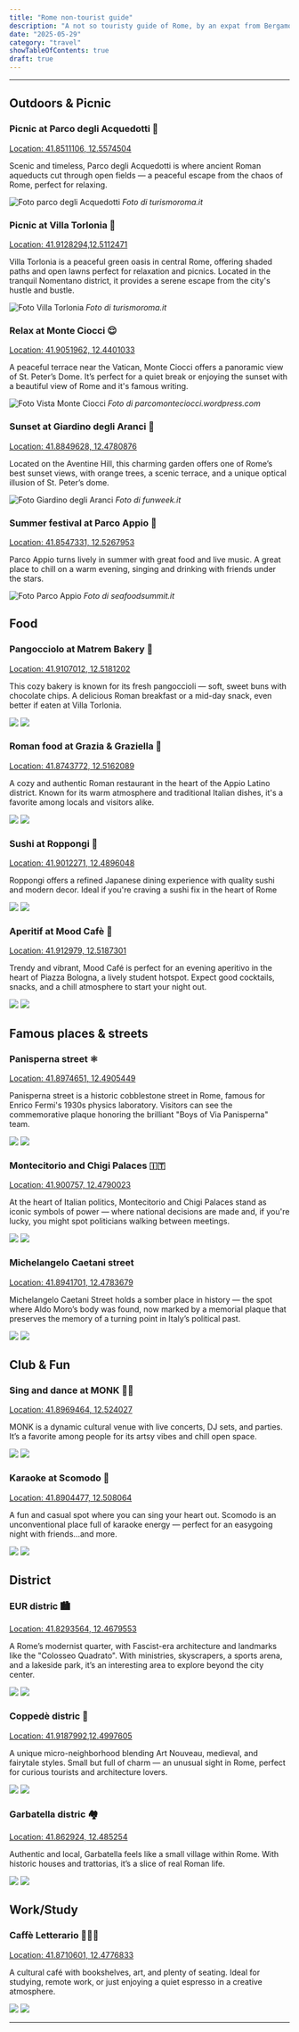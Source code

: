```yaml
---
title: "Rome non-tourist guide"
description: "A not so touristy guide of Rome, by an expat from Bergamo"
date: "2025-05-29"
category: "travel"
showTableOfContents: true
draft: true
---
```



---

## Outdoors & Picnic

### Picnic at Parco degli Acquedotti 🧺

<Callout type="map">
  <a
    href="https://maps.app.goo.gl/217g9U8EMLJa6xzB7"
    target="_blank"
    rel="noopener noreferrer"
  >
    Location: 41.8511106, 12.5574504
  </a>
</Callout>

Scenic and timeless, Parco degli Acquedotti is where ancient Roman aqueducts
cut through open fields — a peaceful escape from the chaos of Rome, perfect for relaxing.

![Foto parco degli Acquedotti](./parco_acquedotti.webp)
_Foto di turismoroma.it_

### Picnic at Villa Torlonia 🧺

<Callout type="map">
  <a
    href="https://maps.app.goo.gl/s5ifZ97pvbjxRH2s8"
    target="_blank"
    rel="noopener noreferrer"
  >
    Location: 41.9128294,12.5112471
  </a>
</Callout>

Villa Torlonia is a peaceful green oasis in central Rome, offering shaded paths and open lawns perfect for relaxation and picnics.
Located in the tranquil Nomentano district, it provides a serene escape from the city's hustle and bustle.

![Foto Villa Torlonia](./villa_torlonia.webp)
_Foto di turismoroma.it_

### Relax at Monte Ciocci 😌

<Callout type="map">
  <a
    href="https://maps.app.goo.gl/Hc8N2vkDCQStJcwY8"
    target="_blank"
    rel="noopener noreferrer"
  >
    Location: 41.9051962, 12.4401033
  </a>
</Callout>

A peaceful terrace near the Vatican, Monte Ciocci offers a panoramic view of St. Peter’s Dome.
It’s perfect for a quiet break or enjoying the sunset with a beautiful view of Rome and it's famous writing.

![Foto Vista Monte Ciocci](./monte_ciocci.webp)
_Foto di parcomonteciocci.wordpress.com_

### Sunset at Giardino degli Aranci 🌅

<Callout type="map">
  <a
    href="https://maps.app.goo.gl/DNY7mYrLg76miTEW6"
    target="_blank"
    rel="noopener noreferrer"
  >
    Location: 41.8849628, 12.4780876
  </a>
</Callout>

Located on the Aventine Hill, this charming garden offers one of Rome’s best sunset views,
with orange trees, a scenic terrace, and a unique optical illusion of St. Peter’s dome.

![Foto Giardino degli Aranci](./giardino_aranci.webp)
_Foto di funweek.it_

### Summer festival at Parco Appio 🌻

<Callout type="map">
  <a
    href="https://maps.app.goo.gl/b4DKY9GCkMX3BcMw5"
    target="_blank"
    rel="noopener noreferrer"
  >
    Location: 41.8547331, 12.5267953
  </a>
</Callout>

Parco Appio turns lively in summer with great food and live music.
A great place to chill on a warm evening, singing and drinking with friends under the stars.

![Foto Parco Appio](./parco_appio.webp)
_Foto di seafoodsummit.it_

## Food

### Pangocciolo at Matrem Bakery 🍪

<Callout type="map">
  <a
    href="https://maps.app.goo.gl/58xNdW8gPKJwc7bm7"
    target="_blank"
    rel="noopener noreferrer"
  >
    Location: 41.9107012, 12.5181202
  </a>
</Callout>

This cozy bakery is known for its fresh pangoccioli — soft, sweet buns with chocolate chips.
A delicious Roman breakfast or a mid-day snack, even better if eaten at Villa Torlonia.

<Slider qta="2">
  <img src="https://placehold.co/600x400" class="element-1" />
  <img src="https://placehold.co/600x400" class="element-2 hidden" />
</Slider>

### Roman food at Grazia & Graziella 🍝

<Callout type="map">
  <a
    href="https://maps.app.goo.gl/NJiaRCPyRBj2tds49"
    target="_blank"
    rel="noopener noreferrer"
  >
    Location: 41.8743772, 12.5162089
  </a>
</Callout>

A cozy and authentic Roman restaurant in the heart of the Appio Latino district.
Known for its warm atmosphere and traditional Italian dishes, it's a favorite among locals and visitors alike.

<Slider qta="2">
  <img src="https://placehold.co/600x400" class="element-1" />
  <img src="https://placehold.co/600x400" class="element-2 hidden" />
</Slider>

### Sushi at Roppongi 🍣

<Callout type="map">
  <a
    href="https://maps.app.goo.gl/VxvLehpzEsJnJCqq5"
    target="_blank"
    rel="noopener noreferrer"
  >
    Location: 41.9012271, 12.4896048
  </a>
</Callout>

Roppongi offers a refined Japanese dining experience with quality sushi and modern decor.
Ideal if you're craving a sushi fix in the heart of Rome

<Slider qta="2">
  <img src="https://placehold.co/600x400" class="element-1" />
  <img src="https://placehold.co/600x400" class="element-2 hidden" />
</Slider>

### Aperitif at Mood Cafè 🍹

<Callout type="map">
  <a
    href="https://maps.app.goo.gl/9AEMw831aZoFNBip7"
    target="_blank"
    rel="noopener noreferrer"
  >
    Location: 41.912979, 12.5187301
  </a>
</Callout>

Trendy and vibrant, Mood Café is perfect for an evening aperitivo in the heart of Piazza Bologna, a lively student hotspot.
Expect good cocktails, snacks, and a chill atmosphere to start your night out.

<Slider qta="2">
  <img src="https://placehold.co/600x400" class="element-1" />
  <img src="https://placehold.co/600x400" class="element-2 hidden" />
</Slider>

## Famous places & streets

### Panisperna street ⚛️

<Callout type="map">
  <a
    href="https://maps.app.goo.gl/HiRy8N1VXKia8hjD8"
    target="_blank"
    rel="noopener noreferrer"
  >
    Location: 41.8974651, 12.4905449
  </a>
</Callout>

Panisperna street is a historic cobblestone street in Rome, famous for Enrico Fermi's 1930s physics laboratory.
Visitors can see the commemorative plaque honoring the brilliant "Boys of Via Panisperna" team.

<Slider qta="2">
  <img src="https://placehold.co/600x400" class="element-1" />
  <img src="https://placehold.co/600x400" class="element-2 hidden" />
</Slider>

### Montecitorio and Chigi Palaces 🇮🇹

<Callout type="map">
  <a
    href="https://maps.app.goo.gl/Uqa6Gi77y3sAPzV68"
    target="_blank"
    rel="noopener noreferrer"
  >
    Location: 41.900757, 12.4790023
  </a>
</Callout>

At the heart of Italian politics, Montecitorio and Chigi Palaces stand as iconic symbols of power — where national
decisions are made and, if you're lucky, you might spot politicians walking between meetings.

<Slider qta="2">
  <img src="https://placehold.co/600x400" class="element-1" />
  <img src="https://placehold.co/600x400" class="element-2 hidden" />
</Slider>

### Michelangelo Caetani street

<Callout type="map">
  <a
    href="https://maps.app.goo.gl/SeQCHTW5176GX96E7"
    target="_blank"
    rel="noopener noreferrer"
  >
    Location: 41.8941701, 12.4783679
  </a>
</Callout>

Michelangelo Caetani Street holds a somber place in history — the spot where Aldo Moro’s body was found,
now marked by a memorial plaque that preserves the memory of a turning point in Italy’s political past.

<Slider qta="2">
  <img src="https://placehold.co/600x400" class="element-1" />
  <img src="https://placehold.co/600x400" class="element-2 hidden" />
</Slider>

## Club & Fun

### Sing and dance at MONK 🕺🏽

<Callout type="map">
  <a
    href="https://maps.app.goo.gl/V4AhrkVWWcgzhYGP7"
    target="_blank"
    rel="noopener noreferrer"
  >
    Location: 41.8969464, 12.524027
  </a>
</Callout>

MONK is a dynamic cultural venue with live concerts, DJ sets, and parties.
It’s a favorite among people for its artsy vibes and chill open space.

<Slider qta="2">
  <img src="https://placehold.co/600x400" class="element-1" />
  <img src="https://placehold.co/600x400" class="element-2 hidden" />
</Slider>

### Karaoke at Scomodo 🎤

<Callout type="map">
  <a
    href="https://maps.app.goo.gl/pxQYvgkHoLRpGbuP7"
    target="_blank"
    rel="noopener noreferrer"
  >
    Location: 41.8904477, 12.508064
  </a>
</Callout>

A fun and casual spot where you can sing your heart out. Scomodo is an unconventional place
full of karaoke energy — perfect for an easygoing night with friends...and more.

<Slider qta="2">
  <img src="https://placehold.co/600x400" class="element-1" />
  <img src="https://placehold.co/600x400" class="element-2 hidden" />
</Slider>

## District

### EUR distric 🏙️

<Callout type="map">
  <a
    href="https://maps.app.goo.gl/F3b4gtx1JTF53GnP6"
    target="_blank"
    rel="noopener noreferrer"
  >
    Location: 41.8293564, 12.4679553
  </a>
</Callout>

A Rome’s modernist quarter, with Fascist-era architecture and landmarks like the "Colosseo Quadrato".
With ministries, skyscrapers, a sports arena, and a lakeside park, it’s an interesting area to explore beyond the city center.

<Slider qta="2">
  <img src="https://placehold.co/600x400" class="element-1" />
  <img src="https://placehold.co/600x400" class="element-2 hidden" />
</Slider>

### Coppedè distric 🏡

<Callout type="map">
  <a
    href="https://maps.app.goo.gl/3zrLHCSRmbZJHSrG7"
    target="_blank"
    rel="noopener noreferrer"
  >
    Location: 41.9187992,12.4997605
  </a>
</Callout>

A unique micro-neighborhood blending Art Nouveau, medieval, and fairytale styles.
Small but full of charm — an unusual sight in Rome, perfect for curious tourists and architecture lovers.

<Slider qta="2">
  <img src="https://placehold.co/600x400" class="element-1" />
  <img src="https://placehold.co/600x400" class="element-2 hidden" />
</Slider>

### Garbatella distric 🏘️

<Callout type="map">
  <a
    href="https://maps.app.goo.gl/WwkLg7GtMRmsiZQr9"
    target="_blank"
    rel="noopener noreferrer"
  >
    Location: 41.862924, 12.485254
  </a>
</Callout>

Authentic and local, Garbatella feels like a small village within Rome.
With historic houses and trattorias, it’s a slice of real Roman life.

<Slider qta="2">
  <img src="https://placehold.co/600x400" class="element-1" />
  <img src="https://placehold.co/600x400" class="element-2 hidden" />
</Slider>

## Work/Study

### Caffè Letterario 👨🏻‍💻

<Callout type="map">
  <a
    href="https://maps.app.goo.gl/qrt7brNdipWqB4FE6"
    target="_blank"
    rel="noopener noreferrer"
  >
    Location: 41.8710601, 12.4776833
  </a>
</Callout>

A cultural café with bookshelves, art, and plenty of seating. Ideal for studying,
remote work, or just enjoying a quiet espresso in a creative atmosphere.

<Slider qta="2">
  <img src="https://placehold.co/600x400" class="element-1" />
  <img src="https://placehold.co/600x400" class="element-2 hidden" />
</Slider>

---
